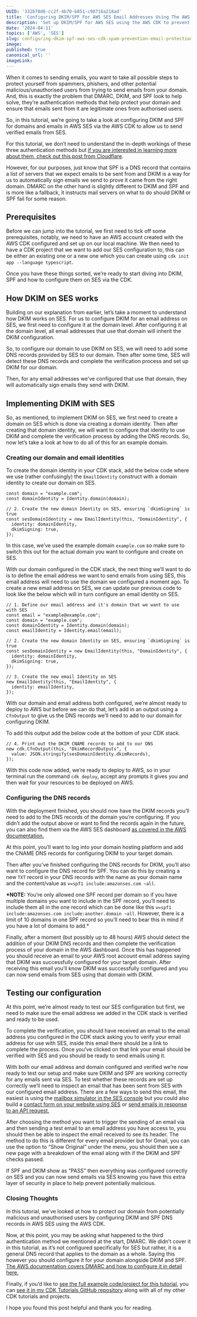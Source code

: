 ```yaml
---
UUID: '332b70d6-cc2f-4b70-b851-c98716a218ad'
title: 'Configuring DKIM/SPF For AWS SES Email Addresses Using The AWS CDK! Stop Emails Going to Spam and Protect Your Domain!'
description: 'Set up DKIM/SPF for AWS SES using the AWS CDK to prevent spam and protect your domain! Ensure your emails are trusted and delivered.'
date: '2024-04-11'
topics: ['AWS', 'SES']
slug: configuring-dkim-spf-aws-ses-cdk-spam-prevention-email-protection
image:
published: true
canonical_url: ''
imageLink:
---
```


When it comes to sending emails, you want to take all possible steps to protect yourself from spammers, phishers, and other potential malicious/unauthorised users from trying to send emails from your domain. And, this is exactly the problem that DMARC, DKIM, and SPF look to help solve, they’re authentication methods that help protect your domain and ensure that emails sent from it are legitimate ones from authorised users.

So, in this tutorial, we’re going to take a look at configuring DKIM and SPF for domains and emails in AWS SES via the AWS CDK to allow us to send verified emails from SES.

For this tutorial, we don’t need to understand the in-depth workings of these three authentication methods but [if you are interested in learning more about them, check out this post from Cloudflare](https://www.cloudflare.com/en-gb/learning/email-security/dmarc-dkim-spf/).

However, for our purposes, just know that SPF is a DNS record that contains a list of servers that we expect emails to be sent from and DKIM is a way for us to automatically sign emails we send to prove it came from the right domain. DMARC on the other hand is slightly different to DKIM and SPF and is more like a fallback, it instructs mail servers on what to do should DKIM or SPF fail for some reason.

## Prerequisites

Before we can jump into the tutorial, we first need to tick off some prerequisites, notably, we need to have an AWS account created with the AWS CDK configured and set up on our local machine. We then need to have a CDK project that we want to add our SES configuration to, this can be either an existing one or a new one which you can create using `cdk init app --language typescript`.

Once you have these things sorted, we’re ready to start diving into DKIM, SPF and how to configure them on SES via the CDK.

## How DKIM on SES works

Building on our explanation from earlier, let’s take a moment to understand how DKIM works on SES. For us to configure DKIM for an email address on SES, we first need to configure it at the domain level. After configuring it at the domain level, all email addresses that use that domain will inherit the DKIM configuration.

So, to configure our domain to use DKIM on SES, we will need to add some DNS records provided by SES to our domain. Then after some time, SES will detect these DNS records and complete the verification process and set up DKIM for our domain.

Then, for any email addresses we’ve configured that use that domain, they will automatically sign emails they send with DKIM.

## Implementing DKIM with SES

So, as mentioned, to implement DKIM on SES, we first need to create a domain on SES which is done via creating a domain identity. Then after creating that domain identity, we will want to configure that identity to use DKIM and complete the verification process by adding the DNS records. So, now let’s take a look at how to do all of this for an example domain.

### Creating our domain and email identities

To create the domain identity in your CDK stack, add the below code where we use (rather confusingly) the `EmailIdentity` construct with a domain identity to create our domain on SES.

```ts:[]:./lib/*-stack.ts:TYPESCRIPT
const domain = "example.com";
const domainIdentity = Identity.domain(domain);

// 2. Create the new domain Identity on SES, ensuring `dkimSigning` is true
const sesDomainIdentity = new EmailIdentity(this, "DomainIdentity", {
  identity: domainIdentity,
  dkimSigning: true,
});
```

In this case, we’ve used the example domain `example.com` so make sure to switch this out for the actual domain you want to configure and create on SES.

With our domain configured in the CDK stack, the next thing we’ll want to do is to define the email address we want to send emails from using SES, this email address will need to use the domain we configured a moment ago. To create a new email address on SES, we can update our previous code to look like the below which will in turn configure an email identity on SES.

```ts:[]:./lib/*-stack.ts:TYPESCRIPT
// 1. Define our email address and it's domain that we want to use with SES
const email = "example@example.com";
const domain = "example.com";
const domainIdentity = Identity.domain(domain);
const emailIdentity = Identity.email(email);

// 2. Create the new domain Identity on SES, ensuring `dkimSigning` is true
const sesDomainIdentity = new EmailIdentity(this, "DomainIdentity", {
  identity: domainIdentity,
  dkimSigning: true,
});

// 3. Create the new email Identity on SES
new EmailIdentity(this, "EmailIdentity", {
  identity: emailIdentity,
});
```

With our domain and email address both configured, we’re almost ready to deploy to AWS but before we can do that, let’s add in an output using a `CfnOutput` to give us the DNS records we’ll need to add to our domain for configuring DKIM.

To add this output add the below code at the bottom of your CDK stack.

```ts:[]:./lib/*-stack.ts:TYPESCRIPT
// 4. Print out the DKIM CNAME records to add to our DNS
new cdk.CfnOutput(this, "DkimRecordOutputs", {
  value: JSON.stringify(sesDomainIdentity.dkimRecords),
});
```

With this code now added, we’re ready to deploy to AWS, so in your terminal run the command `cdk deploy`, accept any prompts it gives you and then wait for your resources to be deployed on AWS.

### Configuring the DNS records

With the deployment finished, you should now have the DKIM records you’ll need to add to the DNS records of the domain you’re configuring. If you didn’t add the output above or want to find the records again in the future, you can also find them via the AWS SES dashboard [as covered in the AWS documentation.](https://docs.aws.amazon.com/ses/latest/dg/creating-identities.html#just-verify-domain-proc)

At this point, you’ll want to log into your domain hosting platform and add the CNAME DNS records for configuring DKIM to your target domain.

Then after you’ve finished configuring the DNS records for DKIM, you’ll also want to configure the DNS record for SPF. You can do this by creating a new `TXT` record in your DNS records with the name as your domain name and the content/value as `v=spf1 include:amazonses.com ~all`.

**\*NOTE:** You’re only allowed one SPF record per domain so if you have multiple domains you want to include in the SPF record, you’ll need to include them all in the one record which can be done like this `v=spf1 include:amazonses.com include:another.domain ~all`. However, there is a limit of 10 domains in one SPF record so you’ll need to bear this in mind if you have a lot of domains to add.\*

Finally, after a moment (but possibly up to 48 hours) AWS should detect the addition of your DKIM DNS records and then complete the verification process of your domain in the AWS dashboard. Once this has happened you should receive an email to your AWS root account email address saying that DKIM was successfully configured for your target domain. After receiving this email you’ll know DKIM was successfully configured and you can now send emails from SES using that domain with DKIM.

## Testing our configuration

At this point, we’re almost ready to test our SES configuration but first, we need to make sure the email address we added in the CDK stack is verified and ready to be used.

To complete the verification, you should have received an email to the email address you configured in the CDK stack asking you to verify your email address for use with SES, inside this email there should be a link to complete the process. Once you’ve clicked on that link your email should be verified with SES and you should be ready to send emails using it.

With both our email address and domain configured and verified we’re now ready to test our setup and make sure DKIM and SPF are working correctly for any emails sent via SES. To test whether these records are set up correctly we’ll need to inspect an email that has been sent from SES with our configured email address. There are a few ways to send this email, the easiest is using the [mailbox simulator in the SES console](https://docs.aws.amazon.com/ses/latest/dg/send-an-email-from-console.html) but you could also build a [contact form on your website using SES](https://conermurphy.com/blog/how-to-build-a-contact-form-with-nextjs-and-aws) or [send emails in response to an API request.](https://conermurphy.com/blog/rest-api-contact-forms-aws-ses-api-gateway-lambda-aws-cdk-guide)

After choosing the method you want to trigger the sending of an email via and then sending a test email to an email address you have access to, you should then be able to inspect the email received to see its header. The method to do this is different for every email provider but for Gmail, you can use the option to “Show Original” under the menu, you should then see a new page with a breakdown of the email along with if the DKIM and SPF checks passed.

If SPF and DKIM show as “PASS” then everything was configured correctly on SES and you can now send emails via SES knowing you have this extra layer of security in place to help prevent potentially malicious.

### Closing Thoughts

In this tutorial, we’ve looked at how to protect our domain from potentially malicious and unauthorised users by configuring DKIM and SPF DNS records in AWS SES using the AWS CDK.

Now, at this point, you may be asking what happened to the third authentication method we mentioned at the start, DMARC. We didn’t cover it in this tutorial, as it’s not configured specifically for SES but rather, it is a general DNS record that applies to the domain as a whole. Saying this however you should configure it for your domain alongside DKIM and SPF. [The AWS documentation covers DMARC and how to configure it in detail here.](https://docs.aws.amazon.com/ses/latest/dg/send-email-authentication-dmarc.html)

Finally, if you’d like to [see the full example code/project for this tutorial](https://github.com/conermurphy/cdk-tutorials/tree/main/ses-email-dkim-configuration), you can [see it in my CDK Tutorials GitHub repository](https://github.com/conermurphy/cdk-tutorials/tree/main) along with all of my other CDK tutorials and projects.

I hope you found this post helpful and thank you for reading.
